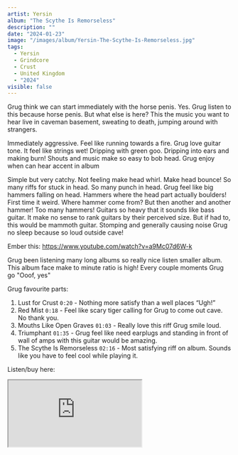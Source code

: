 ```yaml
---
artist: Yersin
album: "The Scythe Is Remorseless"
description: ""
date: "2024-01-23"
image: "/images/album/Yersin-The-Scythe-Is-Remorseless.jpg"
tags:
  - Yersin
  - Grindcore
  - Crust
  - United Kingdom
  - "2024"
visible: false
---
```


Grug think we can start immediately with the horse penis. Yes. Grug listen to this because horse penis. But what else is here? This the music you want to hear live in caveman basement, sweating to death, jumping around with strangers.

Immediately aggressive. Feel like running towards a fire. Grug love guitar tone. It feel like strings wet! Dripping with green goo. Dripping into ears and making burn! Shouts and music make so easy to bob head. Grug enjoy when can hear accent in album

Simple but very catchy. Not feeling make head whirl. Make head bounce! So many riffs for stuck in head. So many punch in head.
Grug feel like big hammers falling on head. Hammers where the head part actually boulders! First time it weird. Where hammer come from? But then another and another hammer! Too many hammers! Guitars so heavy that it sounds like bass guitar. It make no sense to rank guitars by their perceived size. But if had to, this would be mammoth guitar. Stomping and generally causing noise Grug no sleep because so loud outside cave!

Ember this: https://www.youtube.com/watch?v=a9Mc07d6W-k

Grug been listening many long albums so really nice listen smaller album. This album face make to minute ratio is high! Every couple moments Grug go "Ooof, yes"

Grug favourite parts:

1. Lust for Crust `0:20` - Nothing more satisfy than a well places “Ugh!”
1. Red Mist `0:18` - Feel like scary tiger calling for Grug to come out cave. No thank you.
1. Mouths Like Open Graves `01:03` - Really love this riff Grug smile loud.
1. Triumphant `01:35` - Grug feel like need earplugs and standing in front of wall of amps with this guitar would be amazing.
1. The Scythe Is Remorseless `02:16` - Most satisfying riff on album. Sounds like you have to feel cool while playing it.

Listen/buy here:

<iframe
  style={{ border: "0", width: "350px", height: "690px" }}
  src="https://bandcamp.com/EmbeddedPlayer/album=1577151735/size=large/bgcol=333333/linkcol=ffffff/transparent=true/"
  seamless>
  <a href="https://yersinofficial.bandcamp.com/album/the-scythe-is-remorseless">
    The Scythe Is Remorseless by Yersin
  </a>
</iframe>
